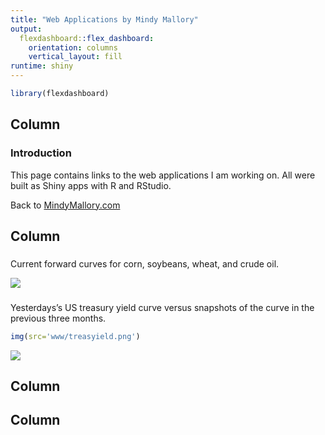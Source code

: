 ```yaml
---
title: "Web Applications by Mindy Mallory"
output: 
  flexdashboard::flex_dashboard:
    orientation: columns
    vertical_layout: fill
runtime: shiny
---
```


```r
library(flexdashboard)
```

Column {data-width=200}
-----------------------------------------------------------------------

### Introduction

This page contains links to the web applications I am working on. All were built as Shiny apps with R and RStudio. 

Back to [MindyMallory.com](http://mindymallory.com)

Column 
-----------------------------------------------------------------------

### 

Current forward curves for corn, soybeans, wheat, and crude oil. 


[![](forwardcurves.png)](http://apps.mindymallory.com/shiny/ForwardCurves/)


### 

Yesterdays’s US treasury yield curve versus snapshots of the curve in the previous three months. 

```r
img(src='www/treasyield.png')
```

[![](www/treasyield.png)](http://apps.mindymallory.com/shiny/TreasYieldCurve/)

Column 
-----------------------------------------------------------------------

###


###

Column 
-----------------------------------------------------------------------

###


###

